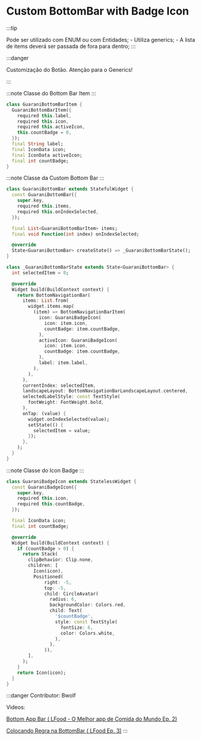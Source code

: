 # Custom BottomBar with Badge Icon

:::tip

Pode ser utilizado com ENUM ou com Entidades;
    - Utiliza generics;
    - A lista de items deverá ser passada de fora para dentro;
:::

:::danger

Customização do Botão. Atenção para o Generics!

:::

:::note
Classe do Bottom Bar Item
:::

```dart
class GuaraniBottomBarItem {
  GuaraniBottomBarItem({
    required this.label,
    required this.icon,
    required this.activeIcon,
    this.countBadge = 0,
  });
  final String label;
  final IconData icon;
  final IconData activeIcon;
  final int countBadge;
}
```

:::note
Classe da Custom Bottom Bar
:::

```dart
class GuaraniBottomBar extends StatefulWidget {
  const GuaraniBottomBar({
    super.key,
    required this.items,
    required this.onIndexSelected,
  });

  final List<GuaraniBottomBarItem> items;
  final void Function(int index) onIndexSelected;

  @override
  State<GuaraniBottomBar> createState() => _GuaraniBottomBarState();
}

class _GuaraniBottomBarState extends State<GuaraniBottomBar> {
  int selectedItem = 0;

  @override
  Widget build(BuildContext context) {
    return BottomNavigationBar(
      items: List.from(
        widget.items.map(
          (item) => BottomNavigationBarItem(
            icon: GuaraniBadgeIcon(
              icon: item.icon,
              countBadge: item.countBadge,
            ),
            activeIcon: GuaraniBadgeIcon(
              icon: item.icon,
              countBadge: item.countBadge,
            ),
            label: item.label,
          ),
        ),
      ),
      currentIndex: selectedItem,
      landscapeLayout: BottomNavigationBarLandscapeLayout.centered,
      selectedLabelStyle: const TextStyle(
        fontWeight: FontWeight.bold,
      ),
      onTap: (value) {
        widget.onIndexSelected(value);
        setState(() {
          selectedItem = value;
        });
      },
    );
  }
}
```

:::note
Classe do Icon Badge
:::

```dart
class GuaraniBadgeIcon extends StatelessWidget {
  const GuaraniBadgeIcon({
    super.key,
    required this.icon,
    required this.countBadge,
  });

  final IconData icon;
  final int countBadge;

  @override
  Widget build(BuildContext context) {
    if (countBadge > 0) {
      return Stack(
        clipBehavior: Clip.none,
        children: [
          Icon(icon),
          Positioned(
              right: -5,
              top: -5,
              child: CircleAvatar(
                radius: 6,
                backgroundColor: Colors.red,
                child: Text(
                  '$countBadge',
                  style: const TextStyle(
                    fontSize: 6,
                    color: Colors.white,
                  ),
                ),
              )),
        ],
      );
    }
    return Icon(icon);
  }
}
```
:::danger
Contributor: Bwolf

Videos:

[Bottom App Bar ( LFood - O Melhor app de Comida do Mundo Ep. 2)](https://www.youtube.com/watch?v=VVCMG2t8wxk&list=PL7M5mCCVCOMlcUoTYx1Fkk1tlpxFl3yd2&index=2)

[Colocando Regra na BottomBar ( LFood Ep. 3)](https://www.youtube.com/watch?v=NTkexx_C_A4&list=PL7M5mCCVCOMlcUoTYx1Fkk1tlpxFl3yd2&index=3)
:::